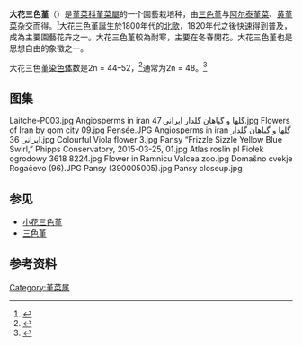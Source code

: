 {{Speciesbox
| image = Pansy Viola x wittrockiana Red Cultivar Flower 2000px.jpg
| genus = Viola
| species = {{hybrid}}wittrockiana
| authority = [[Gams|Gams]] ex [[Nauenb.|Nauenb.]] & [[Buttler|Buttler]]<ref name="Nauenb. & Buttler">{{Cite journal|title=Validierung des Namens ''Viola wittrockiana''|url=https://www.zobodat.at/pdf/Kochia_2_0037-0041.pdf|last=Nauenburg|first=Johannes Dietrich|last2=Buttler|first2=Karl Peter|journal=Kochia|year=2007|volume=2|page=37–41|access-date=2021-05-01|archive-date=2021-05-01|archive-url=https://web.archive.org/web/20210501162449/https://www.zobodat.at/pdf/Kochia_2_0037-0041.pdf|dead-url=no}}</ref>
| synonyms = *''Viola hortensis'' <small>hort. ex Steud.</small>
*''Viola hortensis'' <small>Wettst.</small>
*''Viola'' ×''hortensis grandiflora'' <small>Wittr.</small>
*''Viola maxima'' <small>hort. ex Domin</small>
*''Viola tricolor'' var. ''hortensis'' <small>Groenland & Rümpler</small>
*''Viola tricolor maxima'' <small>J.C.Clausen</small>
*''Viola tricolor maxima nigra'' <small>J.C.Clausen</small>
*''Viola wittrockiana'' <small>Gams</small>
| synonyms_ref = <ref name="Nauenb. & Buttler" />
}}

'''大花三色堇'''（{{sn|''Viola'' ×''wittrockiana''}}）是[[堇菜科|堇菜科]][[堇菜屬|堇菜屬]]的一个園藝栽培种，由[[三色堇|三色堇]]与[[阿尔泰堇菜|阿尔泰堇菜]]、[[黄堇菜|黄堇菜]]杂交而得。<ref>{{Cite journal|title=''Viola''-studier II. Bidrag till de odlade penséernas historia med särskild hänsyn till deras härkomst|last=Wittrock|first=Veit Brecher|url=https://www.biodiversitylibrary.org/item/86025#page/445/mode/1up|journal=Acta Horti Bergiani|issue=7|year=1895|volume=2|pages=5–6|access-date=2021-05-01|archive-date=2021-05-02|archive-url=https://web.archive.org/web/20210502124300/https://www.biodiversitylibrary.org/item/86025#page/445/mode/1up|dead-url=no}}</ref>大花三色堇誕生於1800年代的[[北歐|北歐]]，1820年代之後快速得到普及，成為主要園藝花卉之一。大花三色堇較為耐寒，主要在冬春開花。大花三色堇也是思想自由的象徵之一。

大花三色堇[[染色体|染色体]]数是2n = 44–52，<ref>{{Cite journal|title=Genetical and cytological investigations on ''Viola tricolor'' L. and ''V. arvensis'' Murr.|url=https://onlinelibrary.wiley.com/doi/abs/10.1111/j.1601-5223.1926.tb03159.x|last=Clausen|first=Jens Christian|date=1926|journal=Hereditas|issue=1-2|doi=10.1111/j.1601-5223.1926.tb03159.x|volume=8|pages=1–156|issn=1601-5223|access-date=2021-05-01|archive-date=2021-05-25|archive-url=https://web.archive.org/web/20210525174914/https://onlinelibrary.wiley.com/doi/abs/10.1111/j.1601-5223.1926.tb03159.x|dead-url=no}}</ref>通常为2n = 48。<ref>{{Cite journal|title=Karyologic and heterosis studies of the artificial inter- and intraspecific hybrids of ''Viola'' ×''wittrockiana'' and ''Viola cornuta''|url=https://journals.ashs.org/hortsci/view/journals/hortsci/53/9/article-p1300.xml|last=Du|first=Xiaohua|last2=Wang|first2=Mengye|date=2018-09-01|journal=HortScience|issue=9|doi=10.21273/HORTSCI13098-18|volume=53|pages=1300–1305|language=en-US|issn=0018-5345|last3=Słomka|first3=Aneta|last4=Liu|first4=Huichao|access-date=2021-05-01|archive-date=2021-05-05|archive-url=https://web.archive.org/web/20210505025736/https://journals.ashs.org/hortsci/view/journals/hortsci/53/9/article-p1300.xml|dead-url=no}}</ref>

== 图集 ==
<gallery>
Laitche-P003.jpg
Angiosperms in iran گلها و گیاهان گلدار ایرانی 47.jpg
Flowers of Iran by qom city 09.jpg
Pensée.JPG
Angiosperms in iran گلها و گیاهان گلدار ایرانی 36.jpg
Colourful Viola flower 3.jpg
Pansy “Frizzle Sizzle Yellow Blue Swirl,” Phipps Conservatory, 2015-03-25, 01.jpg
Atlas roslin pl Fiołek ogrodowy 3618 8224.jpg
Flower in Ramnicu Valcea zoo.jpg
Domašno cvekje Rogačevo (96).JPG
Pansy (390005005).jpg
Pansy closeup.jpg
</gallery>

== 参见 ==
* [[小花三色堇|小花三色堇]]
* [[三色堇|三色堇]]

== 参考资料 ==
<references />{{commons|Viola x wittrockiana}}
{{Taxonbar|from=Q12861234}}

[[Category:堇菜属|Category:堇菜属]]